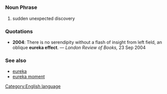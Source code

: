 =={{en}}==
[[Category:English language]]
===Noun Phrase===
#sudden unexpected discovery

===Quotations===
*'''2004''': There is no serendipity without a flash of insight from left field, an oblique '''eureka effect'''. &mdash;  ''London Review of Books,'' 23 Sep 2004

===See also===
*[[eureka]]
*[[eureka moment]]